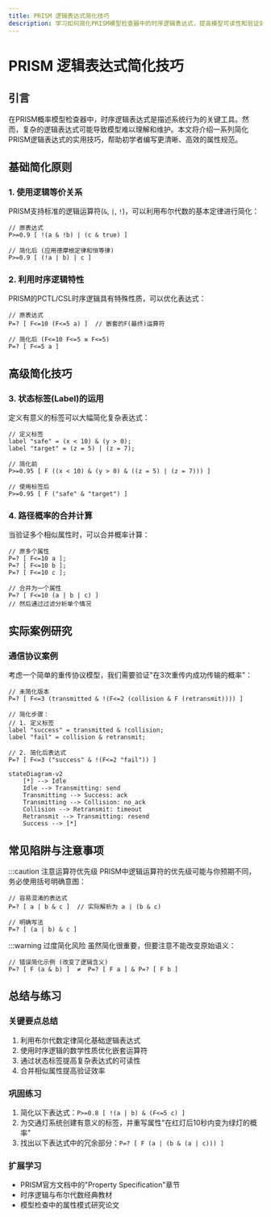 ```yaml
---
title: PRISM 逻辑表达式简化技巧
description: 学习如何简化PRISM模型检查器中的时序逻辑表达式，提高模型可读性和验证效率的实用技巧。
---
```


# PRISM 逻辑表达式简化技巧

## 引言

在PRISM概率模型检查器中，时序逻辑表达式是描述系统行为的关键工具。然而，复杂的逻辑表达式可能导致模型难以理解和维护。本文将介绍一系列简化PRISM逻辑表达式的实用技巧，帮助初学者编写更清晰、高效的属性规范。

## 基础简化原则

### 1. 使用逻辑等价关系

PRISM支持标准的逻辑运算符(`&`, `|`, `!`)，可以利用布尔代数的基本定律进行简化：

```prism
// 原表达式
P>=0.9 [ !(a & !b) | (c & true) ]

// 简化后 (应用德摩根定律和恒等律)
P>=0.9 [ (!a | b) | c ]
```

### 2. 利用时序逻辑特性

PRISM的PCTL/CSL时序逻辑具有特殊性质，可以优化表达式：

```prism
// 原表达式
P=? [ F<=10 (F<=5 a) ]  // 嵌套的F(最终)运算符

// 简化后 (F<=10 F<=5 ≡ F<=5)
P=? [ F<=5 a ]
```

## 高级简化技巧

### 3. 状态标签(Label)的运用

定义有意义的标签可以大幅简化复杂表达式：

```prism
// 定义标签
label "safe" = (x < 10) & (y > 0);
label "target" = (z = 5) | (z = 7);

// 简化前
P>=0.95 [ F ((x < 10) & (y > 0) & ((z = 5) | (z = 7))) ]

// 使用标签后
P>=0.95 [ F ("safe" & "target") ]
```

### 4. 路径概率的合并计算

当验证多个相似属性时，可以合并概率计算：

```prism
// 原多个属性
P=? [ F<=10 a ];
P=? [ F<=10 b ];
P=? [ F<=10 c ];

// 合并为一个属性
P=? [ F<=10 (a | b | c) ]
// 然后通过过滤分析单个情况
```

## 实际案例研究

### 通信协议案例

考虑一个简单的重传协议模型，我们需要验证"在3次重传内成功传输的概率"：

```prism
// 未简化版本
P=? [ F<=3 (transmitted & !(F<=2 (collision & F (retransmit)))) ]

// 简化步骤：
// 1. 定义标签
label "success" = transmitted & !collision;
label "fail" = collision & retransmit;

// 2. 简化后表达式
P=? [ F<=3 ("success" & !(F<=2 "fail")) ]
```

```mermaid
stateDiagram-v2
    [*] --> Idle
    Idle --> Transmitting: send
    Transmitting --> Success: ack
    Transmitting --> Collision: no_ack
    Collision --> Retransmit: timeout
    Retransmit --> Transmitting: resend
    Success --> [*]
```

## 常见陷阱与注意事项

:::caution 注意运算符优先级
PRISM中逻辑运算符的优先级可能与你预期不同，务必使用括号明确意图：

```prism
// 容易混淆的表达式
P=? [ a | b & c ]  // 实际解析为 a | (b & c)

// 明确写法
P=? [ (a | b) & c ]
```

:::warning 过度简化风险
虽然简化很重要，但要注意不能改变原始语义：

```prism
// 错误简化示例 (改变了逻辑含义)
P=? [ F (a & b) ]  ≠  P=? [ F a ] & P=? [ F b ]
```

## 总结与练习

### 关键要点总结
1. 利用布尔代数定律简化基础逻辑表达式
2. 使用时序逻辑的数学性质优化嵌套运算符
3. 通过状态标签提高复杂表达式的可读性
4. 合并相似属性提高验证效率

### 巩固练习
1. 简化以下表达式：`P>=0.8 [ !(a | b) & (F<=5 c) ]`
2. 为交通灯系统创建有意义的标签，并重写属性"在红灯后10秒内变为绿灯的概率"
3. 找出以下表达式中的冗余部分：`P=? [ F (a | (b & (a | c))) ]`

### 扩展学习
- PRISM官方文档中的"Property Specification"章节
- 时序逻辑与布尔代数经典教材
- 模型检查中的属性模式研究论文
